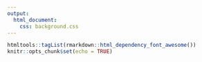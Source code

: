 ```yaml
---
output: 
  html_document:
    css: background.css
---
```


```r
htmltools::tagList(rmarkdown::html_dependency_font_awesome())
knitr::opts_chunk$set(echo = TRUE)
```


<center><a href='http://twitter.com/whyRconf'><i class='fa fa-twitter'></i></a>&nbsp;&nbsp;<a href='http://facebook.com/whyRconf/'><i class='fa fa-facebook'></i></a>&nbsp;&nbsp;<a href='https://github.com/WhyRFoundation'><i class='fa fa-github'></i></a>&nbsp;&nbsp;<br></center>